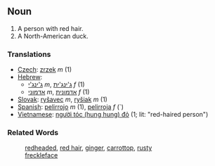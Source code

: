==Noun==

# A person with red hair.
# A North-American duck.

===Translations===

*[[Czech]]: [[zrzek]] ''m'' (1)
*[[Hebrew]]: 
**[[ג'ינג'י]] ''m'', [[ג'ינג'ית]] ''f'' (1)
**[[אדמוני]] ''m'', [[אדמונית]] ''f'' (1)
*[[Slovak]]: [[ryšavec]] ''m'', [[ryšiak]] ''m'' (1)
*[[Spanish]]: [[pelirrojo]] ''m'' (1), [[pelirroja]] ''f'' (`)
*[[Vietnamese]]: [[người tóc đỏ|người tóc (hung hung) đỏ]] (1; lit: "red-haired person")

===Related Words===
:[[redheaded]], [[red hair]], [[ginger]], [[carrottop]], [[rusty]]
:[[freckleface]]